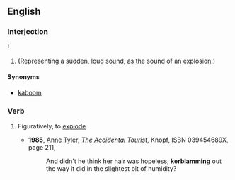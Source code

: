 ==English==

===Interjection===
{{en-interj}}!
#(Representing a sudden, loud sound, as the sound of an explosion.)
====Synonyms====
* [[kaboom]]

===Verb===
{{en-verb|kerblamm}}
# {{context|rare|lang=en}} Figuratively, to [[explode]]
#* '''1985''', [[w:Anne Tyler|Anne Tyler]], [[w:The Accidental Tourist|''The Accidental Tourist'']], Knopf, ISBN 039454689X, page 211,
#*: And didn't he think her hair was hopeless, '''kerblamming''' out the way it did in the slightest bit of humidity?